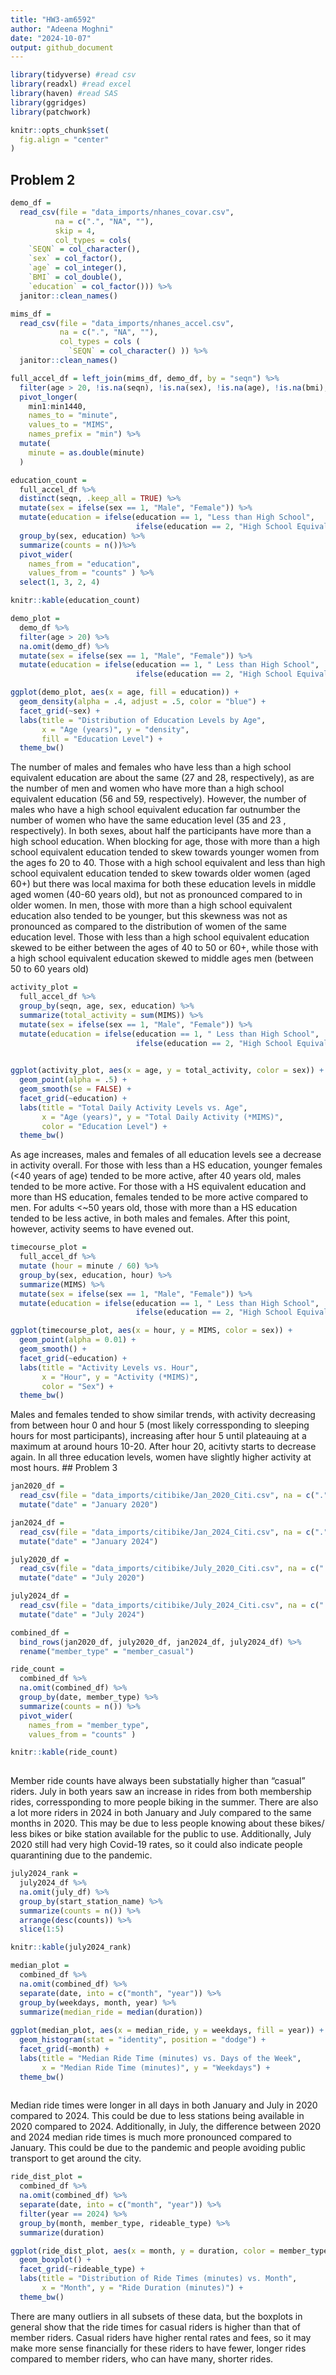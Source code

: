 ```yaml
---
title: "HW3-am6592"
author: "Adeena Moghni"
date: "2024-10-07"
output: github_document
---
```


```r
library(tidyverse) #read csv
library(readxl) #read excel
library(haven) #read SAS
library(ggridges)
library(patchwork)

knitr::opts_chunk$set(
  fig.align = "center"
)
```

## Problem 2

```r
demo_df = 
  read_csv(file = "data_imports/nhanes_covar.csv", 
          na = c(".", "NA", ""),
          skip = 4,
          col_types = cols(
    `SEQN` = col_character(),
    `sex` = col_factor(),
    `age` = col_integer(),
    `BMI` = col_double(),
    `education` = col_factor())) %>% 
  janitor::clean_names()

mims_df = 
  read_csv(file = "data_imports/nhanes_accel.csv", 
           na = c(".", "NA", ""),
           col_types = cols (
             `SEQN` = col_character() )) %>% 
  janitor::clean_names()

full_accel_df = left_join(mims_df, demo_df, by = "seqn") %>% 
  filter(age > 20, !is.na(seqn), !is.na(sex), !is.na(age), !is.na(bmi), !is.na(education)) %>% 
  pivot_longer(
    min1:min1440,
    names_to = "minute", 
    values_to = "MIMS",
    names_prefix = "min") %>%  
  mutate(
    minute = as.double(minute)
  )
```

```r
education_count =
  full_accel_df %>% 
  distinct(seqn, .keep_all = TRUE) %>% 
  mutate(sex = ifelse(sex == 1, "Male", "Female")) %>% 
  mutate(education = ifelse(education == 1, "Less than High School",
                            ifelse(education == 2, "High School Equivalent", "More than High School"))) %>% 
  group_by(sex, education) %>% 
  summarize(counts = n())%>% 
  pivot_wider(
    names_from = "education", 
    values_from = "counts" ) %>% 
  select(1, 3, 2, 4)

knitr::kable(education_count)
```

```r
demo_plot = 
  demo_df %>% 
  filter(age > 20) %>%
  na.omit(demo_df) %>% 
  mutate(sex = ifelse(sex == 1, "Male", "Female")) %>% 
  mutate(education = ifelse(education == 1, " Less than High School",
                            ifelse(education == 2, "High School Equivalent", "More than High School")))

ggplot(demo_plot, aes(x = age, fill = education)) +
  geom_density(alpha = .4, adjust = .5, color = "blue") +
  facet_grid(~sex) +
  labs(title = "Distribution of Education Levels by Age",
       x = "Age (years)", y = "density",
       fill = "Education Level") +
  theme_bw()
```
The number of males and females who have less than a high school equivalent education are about the same (27 and 28, respectively), as are the number of men and women who have more than a high school equivalent education (56 and 59, respectively). However, the number of males who have a high school equivalent education far outnumber the number of women who have the same education level (35 and 23 , respectively). In both sexes, about half the participants have more than a high school education. When blocking for age, those with more than a high school equivalent education tended to skew towards younger women from the ages fo 20 to 40. Those with a high school equivalent and less than high school equivalent education tended to skew towards older women (aged 60+) but there was local maxima for both these education levels in middle aged women (40-60 years old), but not as pronounced compared to in older women. In men, those with more than a high school equivalent education also tended to be younger, but this skewness was not as pronounced as compared to the distribution of women of the same education level. Those with less than a high school equivalent education skewed to be either between the ages of 40 to 50 or 60+, while those with a high school equivalent education skewed to middle ages men (between 50 to 60 years old)
```r
activity_plot = 
  full_accel_df %>%
  group_by(seqn, age, sex, education) %>% 
  summarize(total_activity = sum(MIMS)) %>% 
  mutate(sex = ifelse(sex == 1, "Male", "Female")) %>% 
  mutate(education = ifelse(education == 1, " Less than High School",
                            ifelse(education == 2, "High School Equivalent", "More than High School")))
         

ggplot(activity_plot, aes(x = age, y = total_activity, color = sex)) +
  geom_point(alpha = .5) +
  geom_smooth(se = FALSE) +
  facet_grid(~education) +
  labs(title = "Total Daily Activity Levels vs. Age",
       x = "Age (years)", y = "Total Daily Activity (*MIMS)",
       color = "Education Level") + 
  theme_bw()
```

As age increases, males and females of all education levels see a decrease in activity overall. For those with less than a HS education, younger females (<40 years of age) tended to be more active, after 40 years old, males tended to be more active. For those with a HS equivalent education and more than HS education, females tended to be more active compared to men. For adults <~50 years old, those with more than a HS education tended to be less active, in both males and females. After this point, however, activity seems to have evened out. 

```r
timecourse_plot = 
  full_accel_df %>%
  mutate (hour = minute / 60) %>% 
  group_by(sex, education, hour) %>% 
  summarize(MIMS) %>% 
  mutate(sex = ifelse(sex == 1, "Male", "Female")) %>% 
  mutate(education = ifelse(education == 1, " Less than High School",
                            ifelse(education == 2, "High School Equivalent", "More than High School")))

ggplot(timecourse_plot, aes(x = hour, y = MIMS, color = sex)) +
  geom_point(alpha = 0.01) +
  geom_smooth() +
  facet_grid(~education) + 
  labs(title = "Activity Levels vs. Hour",
       x = "Hour", y = "Activity (*MIMS)",
       color = "Sex") +
  theme_bw()
```

Males and females tended to show similar trends, with activity decreasing from between hour 0 and hour 5 (most likely corressponding to sleeping hours for most participants), increasing after hour 5 until plateauing at a maximum at around hours 10-20. After hour 20, acitivty starts to decrease again. In all three education levels, women have slightly higher activity at most hours.
## Problem 3
```r
jan2020_df = 
  read_csv(file = "data_imports/citibike/Jan_2020_Citi.csv", na = c(".", "NA", "")) %>% 
  mutate("date" = "January 2020")

jan2024_df = 
  read_csv(file = "data_imports/citibike/Jan_2024_Citi.csv", na = c(".", "NA", ""))%>% 
  mutate("date" = "January 2024")

july2020_df = 
  read_csv(file = "data_imports/citibike/July_2020_Citi.csv", na = c(".", "NA", ""))%>% 
  mutate("date" = "July 2020")

july2024_df = 
  read_csv(file = "data_imports/citibike/July_2024_Citi.csv", na = c(".", "NA", ""))%>% 
  mutate("date" = "July 2024")

combined_df = 
  bind_rows(jan2020_df, july2020_df, jan2024_df, july2024_df) %>% 
  rename("member_type" = "member_casual")
```

```r
ride_count =
  combined_df %>% 
  na.omit(combined_df) %>%
  group_by(date, member_type) %>%
  summarize(counts = n()) %>% 
  pivot_wider(
    names_from = "member_type", 
    values_from = "counts" )

knitr::kable(ride_count)
  
```
Member ride counts have always been substatially higher than "casual" riders. July in both years saw an increase in rides from both membership rides, corressponding to more people biking in the summer. There are also a lot more riders in 2024 in both January and July compared to the same months in 2020. This may be due to less people knowing about these bikes/ less bikes or bike station available for the public to use. Additionally, July 2020 still had very high Covid-19 rates, so it could also indicate people quarantining due to the pandemic. 
```r
july2024_rank =
  july2024_df %>% 
  na.omit(july_df) %>%
  group_by(start_station_name) %>%
  summarize(counts = n()) %>% 
  arrange(desc(counts)) %>% 
  slice(1:5)

knitr::kable(july2024_rank)

```

```r
median_plot = 
  combined_df %>% 
  na.omit(combined_df) %>%
  separate(date, into = c("month", "year")) %>% 
  group_by(weekdays, month, year) %>% 
  summarize(median_ride = median(duration))
  
ggplot(median_plot, aes(x = median_ride, y = weekdays, fill = year)) +
  geom_histogram(stat = "identity", position = "dodge") +
  facet_grid(~month) +
  labs(title = "Median Ride Time (minutes) vs. Days of the Week",
       x = "Median Ride Time (minutes)", y = "Weekdays") +
  theme_bw()
  
```
Median ride times were longer in all days in both January and July in 2020 compared to 2024. This could be due to less stations being available in 2020 compared to 2024. Additionally, in July, the difference between 2020 and 2024 median ride times is much more pronounced compared to January. This could be due to the pandemic and people avoiding public transport to get around the city. 

```r
ride_dist_plot = 
  combined_df %>% 
  na.omit(combined_df) %>%
  separate(date, into = c("month", "year")) %>% 
  filter(year == 2024) %>% 
  group_by(month, member_type, rideable_type) %>% 
  summarize(duration)

ggplot(ride_dist_plot, aes(x = month, y = duration, color = member_type)) +
  geom_boxplot() +
  facet_grid(~rideable_type) + 
  labs(title = "Distribution of Ride Times (minutes) vs. Month",
       x = "Month", y = "Ride Duration (minutes)") +
  theme_bw()
```
There are many outliers in all subsets of these data, but the boxplots in general show that the ride times for casual riders is higher than that of member riders. Casual riders have higher rental rates and fees, so it may make more sense financially for these riders to have fewer, longer rides compared to member riders, who can have many, shorter rides.  
